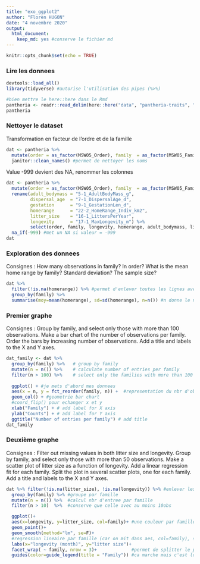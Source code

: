 ```yaml
---
title: "exo_ggplot2"
author: "Florèn HUGON"
date: "4 novembre 2020"
output:
  html_document:
    keep_md: yes #conserve le fichier md
---
```


```r
knitr::opts_chunk$set(echo = TRUE)
```


### Lire les donnees
```r
devtools::load_all()
library(tidyverse) #autorise l'utilisation des pipes (%>%)

#bien mettre le here::here dans le Rmd
pantheria <- readr::read_delim(here::here("data", "pantheria-traits", "PanTHERIA_1-0_WR05_Aug2008.txt"), delim = "\t")
pantheria
```


### Nettoyer le dataset
Transformation en facteur de l'ordre et de la famille
```r
dat <- pantheria %>%
  mutate(order = as_factor(MSW05_Order), family  = as_factor(MSW05_Family)) %>% #ajoute ces deux colonnes
  janitor::clean_names() #permet de nettoyer les noms
```

Value -999 devient des NA, renommer les colonnes
```r
dat <- pantheria %>%
  mutate(order = as_factor(MSW05_Order), family  = as_factor(MSW05_Family)) %>% #ajoute ces deux colonnes
  rename(adult_bodymass = "5-1_AdultBodyMass_g",
         dispersal_age  = "7-1_DispersalAge_d",
         gestation      = "9-1_GestationLen_d",
         homerange      = "22-2_HomeRange_Indiv_km2",
         litter_size    = "16-1_LittersPerYear",
         longevity      = "17-1_MaxLongevity_m") %>%
         select(order, family, longevity, homerange, adult_bodymass, litter_size, dispersal_age, gestation) %>%
  na_if(-999) #met un NA si valeur = -999
dat
```


### Exploration des donnees
Consignes : How many observations in family? In order? What is the mean home range by family? Standard deviation? The sample size?

```r
dat %>%
  filter(!is.na(homerange)) %>% #permet d'enlever toutes les lignes avec NA sur les homerange, c'est mieux
  group_by(family) %>%
  summarise(moy=mean(homerange), sd=sd(homerange), n=n()) #n donne le nbr d'obs dans le groupe homerange(+ efficace)

```


### Premier graphe
Consignes : Group by family, and select only those with more than 100 observations. Make a bar chart of the number of observations per family. Order the bars by increasing number of observations. Add a title and labels to the X and Y axes.

```r
dat_family <- dat %>%
  group_by(family) %>%   # group by family
  mutate(n = n()) %>%    # calculate number of entries per family
  filter(n > 100) %>%    # select only the families with more than 100 entries
  
  ggplot() + #je mets d'abord mes donnees
  aes(x = n, y = fct_reorder(family, n)) +  #representation du nbr d'obs par famille
  geom_col() + #geometrie bar chart
  #coord_flip() pour echanger x et y
  xlab("Family") + # add label for X axis
  ylab("Counts") + # add label for Y axis
  ggtitle("Number of entries per family") # add title
dat_family
```


### Deuxième graphe
Consignes : Filter out missing values in both litter size and longevity. Group by family, and select only those with more than 50 observations. Make a scatter plot of litter size as a function of longevity. Add a linear regression fit for each family. Split the plot in several scatter plots, one for each family. Add a title and labels to the X and Y axes.

```r
dat %>% filter(!is.na(litter_size), !is.na(longevity)) %>% #enlever les lignes avec littersize et longevity=NA
  group_by(family) %>% #groupe par famille
  mutate(n = n()) %>%  #calcul nbr d'entree par famille
  filter(n > 10)  %>%  #conserve que celle avec au moins 10obs

  ggplot()+
  aes(x=longevity, y=litter_size, col=family)+ #une couleur par famille
  geom_point()+
  geom_smooth(method="lm", se=F)+
  #regression lineaire par famille (car on mit dans aes, col=family), se=F permet d'enlever l'IC
  labs(x="longevity (month)", y="litter size")+
  facet_wrap( ~ family, nrow = 3)+             #permet de splitter le plot par famille
  guides(color=guide_legend(title = "Family")) #ca marche mais c'est lourd
```

